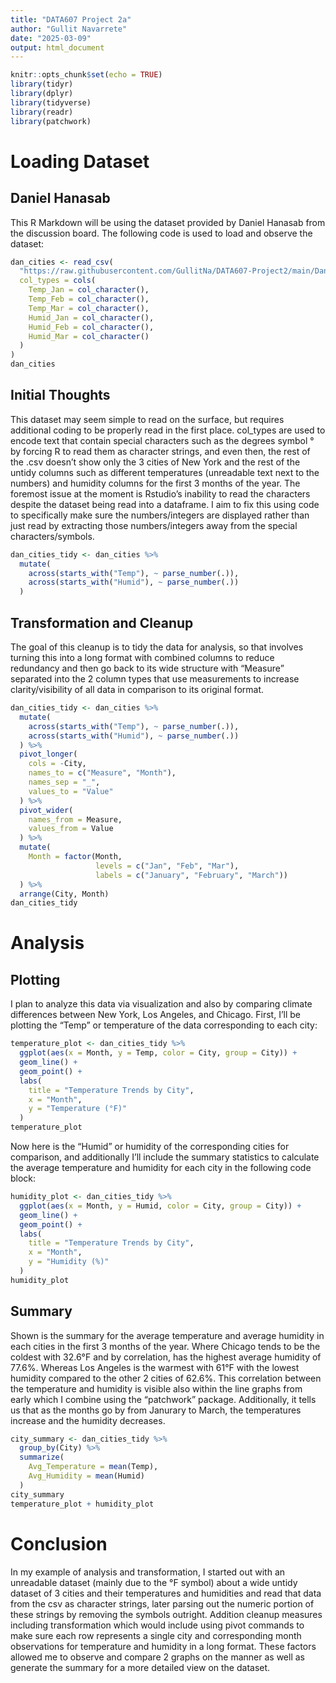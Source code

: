 ---
title: "DATA607 Project 2a"
author: "Gullit Navarrete"
date: "2025-03-09"
output: html_document
---

```{r setup, include=FALSE}
knitr::opts_chunk$set(echo = TRUE)
library(tidyr)
library(dplyr)
library(tidyverse)
library(readr)
library(patchwork)
```

# Loading Dataset
## Daniel Hanasab
This R Markdown will be using the dataset provided by Daniel Hanasab from the discussion board. The following code is used to load and observe the dataset:
```{r loading, echo=TRUE}
dan_cities <- read_csv(
  "https://raw.githubusercontent.com/GullitNa/DATA607-Project2/main/DanielHanasabCities.csv",
  col_types = cols(
    Temp_Jan = col_character(),
    Temp_Feb = col_character(),
    Temp_Mar = col_character(),
    Humid_Jan = col_character(),
    Humid_Feb = col_character(),
    Humid_Mar = col_character()
  )
)
dan_cities
```
## Initial Thoughts
This dataset may seem simple to read on the surface, but requires additional coding to be properly read in the first place. col_types are used to encode text that contain special characters such as the degrees symbol ° by forcing R to read them as character strings, and even then, the rest of the .csv doesn't show only the 3 cities of New York and the rest of the untidy columns such as different temperatures (unreadable text next to the numbers) and humidity columns for the first 3 months of the year. The foremost issue at the moment is Rstudio's inability to read the characters despite the dataset being read into a dataframe. I aim to fix this using code to specifically make sure the numbers/integers are displayed rather than just read by extracting those numbers/integers away from the special characters/symbols.

```{r extract1, echo=TRUE}
dan_cities_tidy <- dan_cities %>%
  mutate(
    across(starts_with("Temp"), ~ parse_number(.)),
    across(starts_with("Humid"), ~ parse_number(.))
  )
```
## Transformation and Cleanup
The goal of this cleanup is to tidy the data for analysis, so that involves turning this into a long format with combined columns to reduce redundancy and then go back to its wide structure with "Measure" separated into the 2 column types that use measurements to increase clarity/visibility of all data in comparison to its original format. 
```{r cleanup, echo=TRUE}
dan_cities_tidy <- dan_cities %>%
  mutate(
    across(starts_with("Temp"), ~ parse_number(.)),
    across(starts_with("Humid"), ~ parse_number(.))
  ) %>%
  pivot_longer(
    cols = -City,
    names_to = c("Measure", "Month"),
    names_sep = "_",
    values_to = "Value"
  ) %>%
  pivot_wider(
    names_from = Measure,
    values_from = Value
  ) %>%
  mutate(
    Month = factor(Month, 
                   levels = c("Jan", "Feb", "Mar"),
                   labels = c("January", "February", "March"))
  ) %>%
  arrange(City, Month)
dan_cities_tidy
```

# Analysis
## Plotting
I plan to analyze this data via visualization and also by comparing climate differences between New York, Los Angeles, and Chicago. First, I'll be plotting the "Temp" or temperature of the data corresponding to each city:
```{r transform-temperature, echo=TRUE}
temperature_plot <- dan_cities_tidy %>%
  ggplot(aes(x = Month, y = Temp, color = City, group = City)) +
  geom_line() +
  geom_point() +
  labs(
    title = "Temperature Trends by City",
    x = "Month",
    y = "Temperature (°F)"
  )
temperature_plot
```

Now here is the "Humid" or humidity of the corresponding cities for comparison, and additionally I'll include the summary statistics to calculate the average temperature and humidity for each city in the following code block:
```{r transform-humidity, echo=TRUE}
humidity_plot <- dan_cities_tidy %>%
  ggplot(aes(x = Month, y = Humid, color = City, group = City)) +
  geom_line() +
  geom_point() +
  labs(
    title = "Temperature Trends by City",
    x = "Month",
    y = "Humidity (%)"
  )
humidity_plot
```
## Summary
Shown is the summary for the average temperature and average humidity in each cities in the first 3 months of the year. Where Chicago tends to be the coldest with 32.6°F and by correlation, has the highest average humidity of 77.6%. Whereas Los Angeles is the warmest with 61°F with the lowest humidity compared to the other 2 cities of 62.6%. 
This correlation between the temperature and humidity is visible also within the line graphs from early which I combine using the "patchwork" package. Additionally, it tells us that as the months go by from Janurary to March, the temperatures increase and the humidity decreases.
```{r final-analysis, echo=TRUE}
city_summary <- dan_cities_tidy %>%
  group_by(City) %>%
  summarize(
    Avg_Temperature = mean(Temp),
    Avg_Humidity = mean(Humid)
  )
city_summary
temperature_plot + humidity_plot
```

# Conclusion
In my example of analysis and transformation, I started out with an unreadable dataset (mainly due to the °F symbol) about a wide untidy dataset of 3 cities and their temperatures and humidities and read that data from the csv as character strings, later parsing out the numeric portion of these strings by removing the symbols outright. Addition cleanup measures including transformation which would include using pivot commands to make sure each row represents a single city and corresponding month observations for temperature and humidity in a long format.
These factors allowed me to observe and compare 2 graphs on the manner as well as generate the summary for a more detailed view on the dataset.